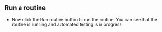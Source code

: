 ## Run a routine

- Now click the Run routine button to run the routine. You can see that the routine is running and automated testing is in progress.
